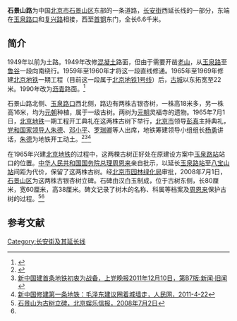 {{Coord|39.9074835|116.2122394|type:landmark_region:CN-11_source:GoogleMaps|display=title}}
{{Infobox China Road
|路牌类型 = Beijing
|中文道路名称 = 石景山路
|道路名称拼音 = SHIJINGSHAN LU
|道路方向 = WE
|图片=File:Babaoshan cemetery entrance 2012 01.jpg
|图片说明=石景山路北侧的[[八宝山革命公墓|八宝山革命公墓]]
|道路属性 = 
|道路总长度 = 6.565
|规划总长度 =
|已通车长度 =
|车速限制 = 
|行车线数量 = 
|所在地区 = [[北京市|北京市]][[石景山区|石景山区]]
|起点 = [[玉泉路|玉泉路]]交口
|终点 = [[新首钢大桥|新首钢大桥]]
|道路命名日期=
|命名缘由 = 
|道路旧名=
|道路动工日期=
|通车日期=
|相连路段 = [[复兴路_(北京)|复兴路]] [[金安路|金安路]]
|路段主要建筑 = [[中国科学院大学|中国科学院大学]]玉泉路校区<br>[[玉泉大厦|玉泉大厦]]<br>[[清华大学玉泉医院|清华大学玉泉医院]]<br>[[北京国际雕塑公园|北京国际雕塑公园]]<br>[[八宝山革命公墓|八宝山革命公墓]]<br>[[八宝山殡仪馆|八宝山殡仪馆]]<br>[[北方旧货交易市场|北方旧货交易市场]]<br>[[老山骨灰堂|老山骨灰堂]]<br>[[北京市人民检察院第一分院|北京市人民检察院第一分院]]<br>[[北京市第一中级人民法院|北京市第一中级人民法院]]<br>[[中国国际广播电台|中国国际广播电台]]<br>首钢老山居民区<br>[[北京市蓝天第二中学|北京市蓝天第二中学]]<br>[[万达广场_(中国大陆)|万达广场]]<br>[[北京市石景山医院|北京市石景山医院]]<br>[[八角公园|八角公园]]<br>[[石景山游乐园|石景山游乐园]]<br>[[石景山体育馆|石景山体育馆]]<br>[[京燕大厦|京燕大厦]]（[[京燕饭店|京燕饭店]]）<br>[[星座商厦|星座商厦]] <br>[[首钢工业园区|首钢工业园区]] <br>[[北京冬季运动中心|北京冬季运动中心]]
}}

'''石景山路'''为中国[[北京市|北京市]][[石景山区|石景山区]]东部的一条道路，[[长安街|长安街]]西延长线的一部分，东端在[[玉泉路|玉泉路口]]和[[复兴路_(北京)|复兴路]]相接，西至[[首钢|首钢]]东门，全长6.6千米。

== 简介 ==
1949年以前为土路。1949年改修[[混凝土|混凝土]]路面，但由于需要开凿[[老山_(石景山区)|老山]]，从[[玉泉路|玉泉路]]至[[鲁谷|鲁谷]]一段向南绕行。1959年至1960年才将这一段直线修通。1965年至1969年修建[[北京地铁|北京地铁]]一期工程（目前这一段属于[[北京地铁1号线|北京地铁1号线]]）后，[[古城街道_(北京市)|古城]]以东拓宽至22米。1990年改为[[沥青|沥青]]路面。<ref name="difangzhi">{{cite book|title=《北京志·市政卷·道桥志》|year=2001|publisher=北京出版社|location=北京|isbn=7-200-04454-7}}</ref>

石景山路北侧、[[玉泉路|玉泉路口]]西北侧，路边有两株古银杏树，一株高18米多，另一株高16米，均为[[元朝|元朝]]种植，属于一级古树。两树为[[元朝|元朝]]灵福寺的遗物。1965年7月1日，[[北京地铁|北京地铁]]一期工程开工典礼在这两株古树下举行，[[北京市|北京市]]领导[[彭真|彭真]]主持典礼，[[党和国家领导人|党和国家领导人]][[朱德|朱德]]、[[邓小平|邓小平]]、[[罗瑞卿|罗瑞卿]]等人出席，地铁筹建领导小组组长[[杨勇_(上将)|杨勇]]讲话，[[朱德|朱德]]为地铁开工动土。<ref name=zhou>{{Cite web |url=http://www.china.com.cn/culture/txt/2008-07/02/content_15922760.htm |title=周总理为保古树改地铁方案 石景山立碑撰纪，中国网，2008-07-02 |accessdate=2013-04-06 |archive-date=2012-08-15 |archive-url=https://web.archive.org/web/20120815232900/http://www.china.com.cn/culture/txt/2008-07/02/content_15922760.htm |dead-url=no }}</ref><ref>[http://bz.ccxtd.com.cn/shtml/szbz1/20111210/86437.shtml 新中国建首条地铁初衷为战备，上党晚报2011年12月10日，第B7版:新闻·旧闻]{{dead link|date=2018年4月 |bot=InternetArchiveBot |fix-attempted=yes }}</ref><ref>[http://www.022net.com/2011/4-22/426543322544667.html 新中国修建第一条地铁：毛泽东建议圈着城墙走，人民网，2011-4-22]{{dead link|date=2018年4月 |bot=InternetArchiveBot |fix-attempted=yes }}</ref>

在1965年兴建[[北京地铁|北京地铁]]的过程中，这两棵古树正好处在原建设方案中[[玉泉路站|玉泉路站]]站口的位置。[[中华人民共和国国务院总理|中华人民共和国国务院总理]][[周恩来|周恩来]]亲自批示，以延长[[玉泉路站|玉泉路站]]至[[八宝山站|八宝山站]]间距为代价，保留了这两株古树。经[[北京市园林绿化局|北京市园林绿化局]]审批，2008年7月1日，[[石景山区|石景山区]]为这两株古银杏树立碑。石碑由汉白玉制成，位于古树东侧，长80厘米，宽60厘米，高38厘米。碑文记录了树木的名称、科属等档案及[[周恩来|周恩来]]保护古树的过程。<ref>[http://www.stardaily.com.cn/ylxb/html/2008-07/02/content_9154.htm 石景山为古树立碑，北京娱乐信报，2008年7月2日]{{dead link|date=2018年4月 |bot=InternetArchiveBot |fix-attempted=yes }}</ref><ref name=zhou/>

== 参考文献 ==
{{reflist}}

{{长安街}}
[[Category:长安街及其延长线|Category:长安街及其延长线]]